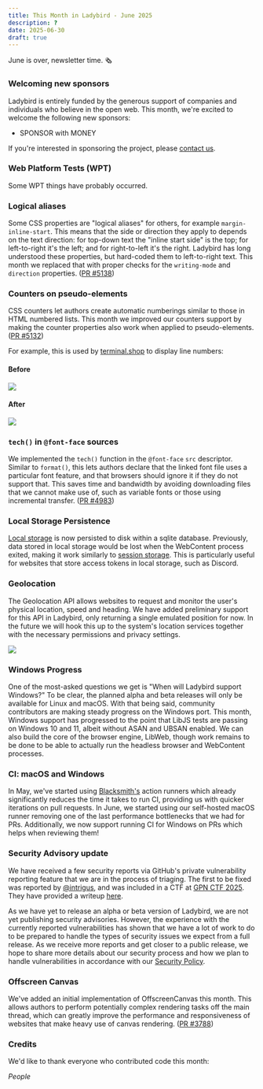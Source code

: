 ```yaml
---
title: This Month in Ladybird - June 2025
description: ?
date: 2025-06-30
draft: true
---
```


June is over, newsletter time. 🗞

### Welcoming new sponsors

Ladybird is entirely funded by the generous support of companies and individuals who believe in the open web. This month, we're excited to welcome the following new sponsors:

- SPONSOR with MONEY

If you're interested in sponsoring the project, please [contact us](mailto:contact@ladybird.org).

### Web Platform Tests (WPT)

Some WPT things have probably occurred.

### Logical aliases

Some CSS properties are "logical aliases" for others, for example `margin-inline-start`. This means that the side or
direction they apply to depends on the text direction: for top-down text the "inline start side" is the top; for
left-to-right it's the left; and for right-to-left it's the right. Ladybird has long understood these properties, but
hard-coded them to left-to-right text. This month we replaced that with proper checks for the `writing-mode` and
`direction` properties. ([PR #5138](https://github.com/LadybirdBrowser/ladybird/pull/5138))

### Counters on pseudo-elements

CSS counters let authors create automatic numberings similar to those in HTML numbered lists. This month we improved our
counters support by making the counter properties also work when applied to pseudo-elements.
([PR #5132](https://github.com/LadybirdBrowser/ladybird/pull/5132))

For example, this is used by [terminal.shop](https://www.terminal.shop/) to display line numbers:

#### Before

![](/assets/img/newsletter-june-2025-counters-before.png)

#### After

![](/assets/img/newsletter-june-2025-counters-after.png)

### `tech()` in `@font-face` sources

We implemented the `tech()` function in the `@font-face` `src` descriptor. Similar to `format()`, this lets authors
declare that the linked font file uses a particular font feature, and that browsers should ignore it if they do not
support that. This saves time and bandwidth by avoiding downloading files that we cannot make use of, such as variable
fonts or those using incremental transfer. ([PR #4983](https://github.com/LadybirdBrowser/ladybird/pull/4983))

### Local Storage Persistence

[Local storage](https://developer.mozilla.org/en-US/docs/Web/API/Window/localStorage) is now persisted to disk within a sqlite database. Previously, data stored in local storage would be lost
when the WebContent process exited, making it work similarly to [session storage](https://developer.mozilla.org/en-US/docs/Web/API/Window/sessionStorage). This is particularly useful for websites
that store access tokens in local storage, such as Discord.

### Geolocation

The Geolocation API allows websites to request and monitor the user's physical location, speed and heading. We have
added preliminary support for this API in Ladybird, only returning a single emulated position for now. In the future we
will hook this up to the system's location services together with the necessary permissions and privacy settings.

![](/assets/img/newsletter-june-2025-geolocation.png)

### Windows Progress

One of the most-asked questions we get is "When will Ladybird support Windows?" To be clear, the planned alpha and beta
releases will only be available for Linux and macOS. With that being said, community contributors are making steady
progress on the Windows port. This month, Windows support has progressed to the point that LibJS tests are passing on
Windows 10 and 11, albeit without ASAN and UBSAN enabled. We can also build the core of the browser engine, LibWeb,
though work remains to be done to be able to actually run the headless browser and WebContent processes.

### CI: macOS and Windows

In May, we've started using [Blacksmith's](https://blacksmith.sh/) action runners which already significantly reduces
the time it takes to run CI, providing us with quicker iterations on pull requests. In June, we started using our
self-hosted macOS runner removing one of the last performance bottlenecks that we had for PRs. Additionally, we now
support running CI for Windows on PRs which helps when reviewing them!

### Security Advisory update

We have received a few security reports via GitHub's private vulnerability reporting feature that we are in the process
of triaging. The first to be fixed was reported by [@intrigus](https://github.com/intrigus-lgtm), and was included in
a CTF at [GPN CTF 2025](https://gpn23.ctf.kitctf.de/). They have provided a writeup [here](https://github.com/s41nt0l3xus/CTF-writeups/tree/master/gpnctf-2025/WebGL-bird).

As we have yet to release an alpha or beta version of Ladybird, we are not yet publishing security advisories. However,
the experience with the currently reported vulnerabilities has shown that we have a lot of work to do to be
prepared to handle the types of security issues we expect from a full release. As we receive more reports and get closer
to a public release, we hope to share more details about our security process and how we plan to handle vulnerabilities
in accordance with our [Security Policy](https://github.com/LadybirdBrowser/ladybird/blob/b3d9e39bad4f4a394cf518f54af1937967fbea29/SECURITY.md).

### Offscreen Canvas

We've added an initial implementation of OffscreenCanvas this month. This allows authors to perform potentially complex
rendering tasks off the main thread, which can greatly improve the performance and responsiveness of websites that make
heavy use of canvas rendering. ([PR #3788](https://github.com/LadybirdBrowser/ladybird/pull/3788))

### Credits

We'd like to thank everyone who contributed code this month:

_People_
